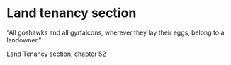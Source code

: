 
# Land tenancy section

“All goshawks and all gyrfalcons, wherever they lay their eggs, belong to a landowner.”

Land Tenancy section, chapter 52

<SubPages meta={meta} />
